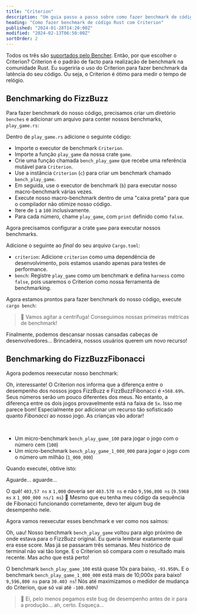 ```yaml
---
title: "Criterion"
description: "Um guia passo a passo sobre como fazer benchmark de código Rust com Criterion"
heading: "Como fazer benchmark de código Rust com Criterion"
published: "2024-01-28T14:20:00Z"
modified: "2024-02-13T06:50:00Z"
sortOrder: 2
---
```



<Benchmarking />

<FizzBuzzRust />

<StepByStepRust />

<MicroVsMacro />

<BenchmarkingRust />

Todos os três são [suportados pelo Bencher](/pt/docs/explanation/adapters/). Então, por que escolher o Criterion?
Criterion é o padrão de facto para realização de benchmark na comunidade Rust.
Eu sugeriria o uso do Criterion para fazer benchmark da latência do seu código.
Ou seja, o Criterion é ótimo para medir o tempo de relógio.

<FizzBuzzRefactor />

## Benchmarking do FizzBuzz

Para fazer benchmark do nosso código, precisamos criar um diretório `benches` e adicionar um arquivo para conter nossos benchmarks, `play_game.rs`:

<GameBenchesTree />

Dentro de `play_game.rs` adicione o seguinte código:

<FizzBuzzRefactorBenchesCode />

- Importe o executor de benchmark `Criterion`.
- Importe a função `play_game` da nossa crate `game`.
- Crie uma função chamada `bench_play_game` que recebe uma referência mutável para `Criterion`.
- Use a instância `Criterion` (`c`) para criar um benchmark chamado `bench_play_game`.
- Em seguida, use o executor de benchmark (`b`) para executar nosso macro-benchmark várias vezes.
- Execute nosso macro-benchmark dentro de uma "caixa preta" para que o compilador não otimize nosso código.
- Itere de `1` a `100` inclusivamente.
- Para cada número, chame `play_game`, com `print` definido como `false`.

Agora precisamos configurar a crate `game` para executar nossos benchmarks.

Adicione o seguinte ao _final_ do seu arquivo `Cargo.toml`:

<GameCargoToml />

- `criterion`: Adicione `criterion` como uma dependência de desenvolvimento, pois estamos usando apenas para testes de performance.
- `bench`: Registre `play_game` como um benchmark e defina `harness` como `false`, pois usaremos o Criterion como nossa ferramenta de benchmarking.

Agora estamos prontos para fazer benchmark do nosso código, execute `cargo bench`:

<BenchPlayGameOutput />

> 🐰 Vamos agitar a centrífuga! Conseguimos nossas primeiras métricas de benchmark!

Finalmente, podemos descansar nossas cansadas cabeças de desenvolvedores...
Brincadeira, nossos usuários querem um novo recurso!

<FizzBuzzFibonacciRust>
  <PlayGameRustCode />
</FizzBuzzFibonacciRust>

## Benchmarking do FizzBuzzFibonacci

Agora podemos reexecutar nosso benchmark:

<BenchPlayGameFibonacciOutput />

Oh, interessante! O Criterion nos informa que a diferença entre o desempenho dos nossos jogos FizzBuzz e FizzBuzzFibonacci é `+568.69%`.
Seus números serão um pouco diferentes dos meus.
No entanto, a diferença entre os dois jogos provavelmente está na faixa de `5x`.
Isso me parece bom! Especialmente por adicionar um recurso tão sofisticado quanto _Fibonacci_ ao nosso jogo.
As crianças vão adorar!

<FizzBuzzFibonacciOpenRust>
  <FizzBuzzFibonacciOpenRustCode />
</FizzBuzzFibonacciOpenRust>

<TheEnd />

<br />

<OnFire />

<BenchPlayGameOnFireCode />

- Um micro-benchmark `bench_play_game_100` para jogar o jogo com o número cem (`100`)
- Um micro-benchmark `bench_play_game_1_000_000` para jogar o jogo com o número um milhão (`1_000_000`)

Quando executei, obtive isto:

<BenchPlayGameOnFireOutputStart />

Aguarde... aguarde...

<BenchPlayGameOnFireOutput />

O quê! `403,57 ns` x `1,000` deveria ser `403.570 ns` e não `9,596,800 ns` (`9.5968 ms` x `1_000_000 ns/1 ms`) 🤯 
Mesmo que eu tenha meu código da sequência de Fibonacci funcionando corretamente, devo ter algum bug de desempenho nele.

<FizzBuzzFibonacciFixRust />

Agora vamos reexecutar esses benchmark e ver como nos saímos:

<BenchPlayGameFixOutput />

Oh, uau! Nosso benchmark `bench_play_game` voltou para algo próximo de onde estava para o FizzBuzz original.
Eu queria lembrar exatamente qual era esse score. Mas já se passaram três semanas.
Meu histórico de terminal não vai tão longe.
E o Criterion só compara com o resultado mais recente.
Mas acho que está perto!

O benchmark `bench_play_game_100` está quase 10x para baixo, `-93.950%`.
E o benchmark `bench_play_game_1_000_000` está mais de 10,000x para baixo! `9,596,800 ns` para `30.403 ns`!
Nós até maximizamos o medidor de mudança do Criterion, que só vai até `-100.000%`!

> 🐰 Ei, pelo menos pegamos este bug de desempenho antes de ir para a produção... ah, certo. Esqueça...

<CatchInCi />

<CatchInCiOutput />

<CatchInCiPlot />

<CatchInCiPlotRustBench title="Como fazer Benchmark em Rust com Criterion" />

<BencherFooter />
